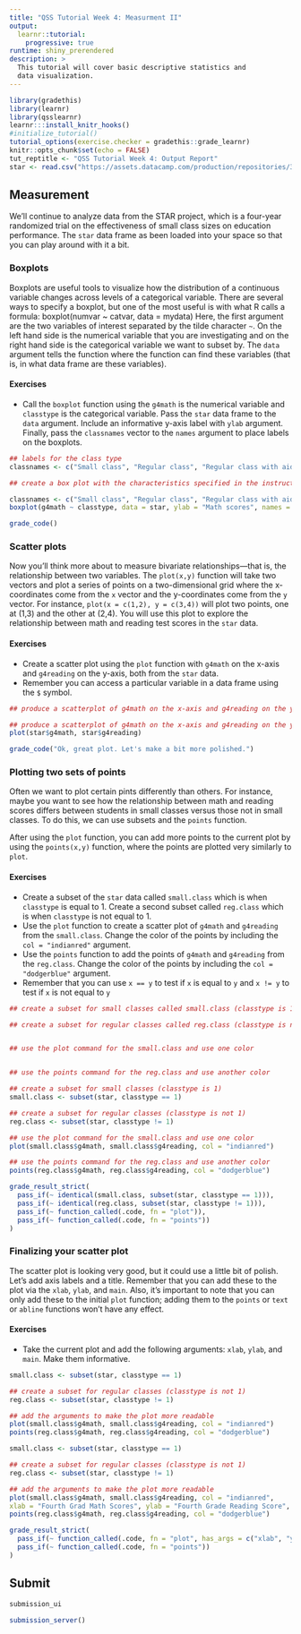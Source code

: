 ```yaml
---
title: "QSS Tutorial Week 4: Measurment II"
output:
  learnr::tutorial:
    progressive: true
runtime: shiny_prerendered
description: >
  This tutorial will cover basic descriptive statistics and
  data visualization.
---
```


```r
library(gradethis)
library(learnr)
library(qsslearnr)
learnr:::install_knitr_hooks()
#initialize_tutorial()
tutorial_options(exercise.checker = gradethis::grade_learnr)
knitr::opts_chunk$set(echo = FALSE)
tut_reptitle <- "QSS Tutorial Week 4: Output Report"
star <- read.csv("https://assets.datacamp.com/production/repositories/3045/datasets/04251b0be6529e4b5f636fb5666f87cf3ad10635/STAR.csv")
```

## Measurement

We'll continue to analyze data from the STAR project, which is a four-year randomized trial on the effectiveness of small class sizes on education performance. The `star` data frame as been loaded into your space so that you can play around with it a bit.

### Boxplots

Boxplots are useful tools to visualize how the distribution of a continuous variable changes across levels of a categorical variable. There are several ways to specify a boxplot, but one of the most useful is with what R calls a formula:
    boxplot(numvar ~ catvar, data = mydata)
Here, the first argument are the two variables of interest separated by the tilde character `~`. On the left hand side is the numerical variable that you are investigating and on the right hand side is the categorical variable we want to subset by. The `data` argument tells the function where the function can find these variables (that is, in what data frame are these variables).

#### Exercises
- Call the `boxplot` function using the `g4math` is the numerical variable and `classtype` is the categorical variable. Pass the `star` data frame to the `data` argument. Include an informative y-axis label with `ylab` argument. Finally, pass the `classnames` vector to the `names` argument to place labels on the boxplots.

```r
## labels for the class type
classnames <- c("Small class", "Regular class", "Regular class with aid")

## create a box plot with the characteristics specified in the instructions

```


```r
classnames <- c("Small class", "Regular class", "Regular class with aid")
boxplot(g4math ~ classtype, data = star, ylab = "Math scores", names = classnames)
```

```r
grade_code()
```

### Scatter plots

Now you'll think more about to measure bivariate relationships---that is, the relationship between two variables. The `plot(x,y)` function will take two vectors and plot a series of points on a two-dimensional grid where the x-coordinates come from the `x` vector and the y-coordinates come from the `y` vector. For instance, `plot(x = c(1,2), y = c(3,4))` will plot two points, one at (1,3) and the other at (2,4). You will use this plot to explore the relationship between math and reading test scores in the `star` data.

#### Exercises
- Create a scatter plot using the `plot` function with `g4math` on the x-axis and `g4reading` on the y-axis, both from the `star` data. 
- Remember you can access a particular variable in a data frame using the `$` symbol.

```r
## produce a scatterplot of g4math on the x-axis and g4reading on the y-axis

```

```r
## produce a scatterplot of g4math on the x-axis and g4reading on the y-axis
plot(star$g4math, star$g4reading)
```

```r
grade_code("Ok, great plot. Let's make a bit more polished.")
```


### Plotting two sets of points

Often we want to plot certain pints differently than others. For instance, maybe you want to see how the relationship between math and reading scores differs between students in small classes versus those not in small classes. To do this, we can use subsets and the `points` function.

After using the `plot` function, you can add more points to the current plot by using the `points(x,y)` function, where the points are plotted very similarly to `plot`.

#### Exercises
- Create a subset of the `star` data called `small.class` which is when `classtype` is equal to 1. Create a second subset called `reg.class` which is when `classtype` is not equal to 1. 
- Use the `plot` function to create a scatter plot of `g4math` and `g4reading` from the `small.class`. Change the color of the points by including the `col = "indianred"` argument. 
- Use the `points` function to add the points of `g4math` and `g4reading` from the `reg.class`. Change the color of the points by including the `col = "dodgerblue"` argument. 
- Remember that you can use `x == y` to test if `x` is equal to `y` and `x != y` to test if `x` is not equal to `y`

```r
## create a subset for small classes called small.class (classtype is 1)

## create a subset for regular classes called reg.class (classtype is not 1)


## use the plot command for the small.class and use one color


## use the points command for the reg.class and use another color

```


```r
## create a subset for small classes (classtype is 1)
small.class <- subset(star, classtype == 1)

## create a subset for regular classes (classtype is not 1)
reg.class <- subset(star, classtype != 1)

## use the plot command for the small.class and use one color
plot(small.class$g4math, small.class$g4reading, col = "indianred")

## use the points command for the reg.class and use another color
points(reg.class$g4math, reg.class$g4reading, col = "dodgerblue")
```

```r
grade_result_strict(
  pass_if(~ identical(small.class, subset(star, classtype == 1))),
  pass_if(~ identical(reg.class, subset(star, classtype != 1))),
  pass_if(~ function_called(.code, fn = "plot")),
  pass_if(~ function_called(.code, fn = "points"))
)
```

### Finalizing your scatter plot

The scatter plot is looking very good, but it could use a little bit of polish. Let's add axis labels and a title. Remember that you can add these to the plot via the `xlab`, `ylab`, and `main`. Also, it's important to note that you can only add these to the initial `plot` function; adding them to the `points` or `text` or `abline` functions won't have any effect.

#### Exercises
- Take the current plot and add the following arguments: `xlab`, `ylab`, and `main`. Make them informative.

```r
small.class <- subset(star, classtype == 1)

## create a subset for regular classes (classtype is not 1)
reg.class <- subset(star, classtype != 1)

## add the arguments to make the plot more readable
plot(small.class$g4math, small.class$g4reading, col = "indianred")
points(reg.class$g4math, reg.class$g4reading, col = "dodgerblue")
```


```r
small.class <- subset(star, classtype == 1)

## create a subset for regular classes (classtype is not 1)
reg.class <- subset(star, classtype != 1)

## add the arguments to make the plot more readable
plot(small.class$g4math, small.class$g4reading, col = "indianred", 
xlab = "Fourth Grad Math Scores", ylab = "Fourth Grade Reading Score", main = "Math vs Reading")
points(reg.class$g4math, reg.class$g4reading, col = "dodgerblue")
```

```r
grade_result_strict(
  pass_if(~ function_called(.code, fn = "plot", has_args = c("xlab", "ylab", "main"))),
  pass_if(~ function_called(.code, fn = "points"))
)
```

## Submit

```r
submission_ui
```

```r
submission_server()
```

